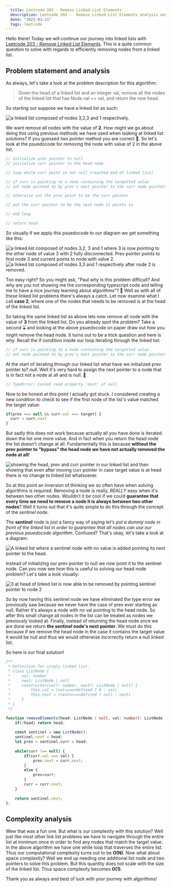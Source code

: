 ```yaml
---
  title: Leetcode 203 - Remove Linked List Elements
  description: Leetcode 203 -  Remove Linked List Elements analysis and solution.
  date: "2021-03-31"
  tags: leetcode
---
```


Hello there! Today we will continue our journey into linked lists with [Leetcode 203 - Remove Linked List Elements](https://leetcode.com/problems/remove-linked-list-elements/). This is a quite common question to solve with regards to efficiently removing nodes from a linked list.



## Problem statement and analysis

As always, let's take a look at the problem description for this algorithm:

> Given the head of a linked list and an integer val, remove all the nodes of the linked list that has Node.val == val, and return the new head.

So starting out suppose we have a linked list as such:

<img src='./remove-linked-list-element-1.jpg' alt='a linked list composed of nodes 3,2,3 and 1 respectively.' />

We want remove all nodes with the value of **2**. How might we go about doing this using previous methods we have used when looking at linked list solutions? If you guessed _two pointer_ method you are correct 🙌. So let's look at the psuedocode for removing the node with value of 2 in the above list.

```ts
// initialize prev pointer to null
// initialize curr pointer to the head node

// loop while curr point is not null (reached end of linked list)

// if curr is pointing to a node containing the targetted value
// set node pointed to by prev's next pointer to the curr node pointers next

// otherwise set the prev point to be the curr pointer

// set the curr pointer to be the next node it points to

// end loop

// return head
```

So visually if we apply this psuedocode to our diagram we get something like this:

<img src='./remove-linked-list-element-2.jpg' alt='a linked list composed of nodes 3,2, 3 and 1 where 3 is now pointing to the other node of value 3 with 2 fully disconnected. Prev pointer points to first node 3 and current points to node with value 2.' />

<img src='./remove-linked-list-element-3.jpg' alt='a linked list composed of nodes 3,3 and 1 respectively after node 2 is removed.' />

Too easy right? So you might ask, "Paul why is this problem difficult? And why are you not showing me the corresponding typescript code and telling me to have a nice journey learning about algorithms"? 🤔 Well as with all of these linked list problems there's always a catch. Let now examine what I call **case 2**, where one of the nodes that needs to be removed is at the head of the linked list. 

So taking the same linked list as above lets now remove all node with the value of **3** from the linked list. Do you already spot the problem? Take a second ⌛ and looking at the above psuedocode on paper draw out how you might remove the head node. It turns out to be a trick question and here is why. Recall the if condition inside our loop iterating through the linked list:

```ts
// if curr is pointing to a node containing the targetted value
// set node pointed to by prev's next pointer to the curr node pointers next
```

At the start of iterating through our linked list what have we initialized prev pointer to? *null*. Well it's very hard to assign the next pointer to a node that is in fact not a node at all and is null. 🤯

```ts
// TypeError: Cannot read property 'next' of null
```

Now to be honest at this point I actually got stuck. I considered creating a new condition to check to see if the first node of the list's value matched the target value:

```ts
if(prev === null && curr.val === target) {
  curr = curr.next
}
```

But sadly this does not work because actually all you have done is iterated down the list one more value. And in fact when you return the head node the list doesn't change at all. Fundamentally this is because **without the prev pointer to "bypass" the head node we have not actually removed the node at all!**

<img src='./remove-linked-list-element-4.jpg' alt='showing the head, prev and curr pointer in our linked list and then showing that even after moving curr pointer in case target value is at head there is no change to linked list whatsoever.' />

So at this point an inversion of thinking we so often have when solving algorithms is required. Removing a node is really, _REALLY_ easy when it's between two other nodes. Wouldn't it be cool if we could **guarantee that every time we need to remove a node it is always between two other nodes**? Well it turns out that it's quite simple to do this through the concept of the _sentinel_ node.

The **sentinel** node is just a fancy way of saying _let's put a dummy node in front of the linked list in order to guarantee that all nodes can use our previous psuedocode algorithm_. Confused? That's okay, let's take a look at a diagram:

<img src='./remove-linked-list-element-5.jpg' alt='A linked list where a sentinel node with no value is added pointing its next pointer to the head.' />

Instead of initializing our prev pointer to null we now point it to the sentinel node. Can you now see how this is useful to solving our head node problem? Let's take a look visually:

<img src='./remove-linked-list-element-6.jpg' alt="3 at head of linked list is now able to be removed by pointing sentinel pointer to node 2" />

So by now having this sentinel node we have eliminated the type error we previously saw because we never have the case of prev ever starting as null. Rather it's always a node with no val pointing to the head node. So after this small change all nodes in the list can be treated as nodes we previously looked at. Finally, instead of returning the head node once we are done we return **the sentinel node's next pointer**. We must do this because if we remove the head node in the case it contains the target value it would be null and thus we would otherwise incorrectly return a null linked list. 

So here is our final solution!

```ts
/**
 * Definition for singly-linked list.
 * class ListNode {
 *     val: number
 *     next: ListNode | null
 *     constructor(val?: number, next?: ListNode | null) {
 *         this.val = (val===undefined ? 0 : val)
 *         this.next = (next===undefined ? null : next)
 *     }
 * }
 */

function removeElements(head: ListNode | null, val: number): ListNode | null {
    if(!head) return head;
    
    const sentinel = new ListNode();
    sentinel.next = head;
    let prev = sentinel,curr = head;
    
    while(curr !== null) {
        if(curr.val === val) { 
            prev.next = curr.next;         
        }
        else {
            prev=curr;
        }
        curr = curr.next;
    }
    
    return sentinel.next;  
};
```

## Complexity analysis

Wew that was a fun one. But what is our complexity with this solution? Well just like most other link list problems we have to navigate through the entire list at minimum once in order to find any nodes that match the target value. In the above algorithm we have one while loop that traverses the entire list. Thus our computational complexity turns out to be **O(N)**. Now what about space complexity? Well we end up needing one additional list node and two pointers to solve this problem. But this quantity does not scale with the size of the linked list. Thus space complexity becomes **O(1)**.

Thank you as always and best of luck with your journey with algorithms!